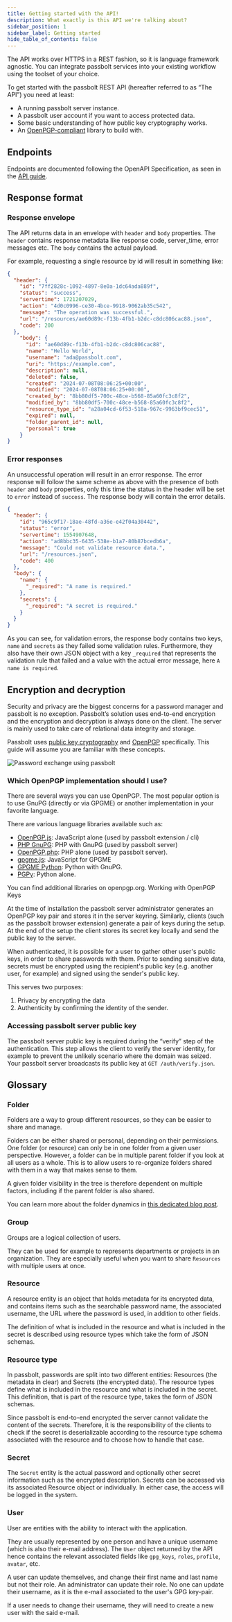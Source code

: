 ```yaml
---
title: Getting started with the API!
description: What exactly is this API we're talking about?
sidebar_position: 1
sidebar_label: Getting started
hide_table_of_contents: false
---
```


The API works over HTTPS in a REST fashion, so it is language framework agnostic. You can integrate passbolt services into your existing workflow using the toolset of your choice.

To get started with the passbolt REST API (hereafter referred to as “The API”) you need at least:

- A running passbolt server instance.
- A passbolt user account if you want to access protected data.
- Some basic understanding of how public key cryptography works.
- An [OpenPGP-compliant](https://www.openpgp.org/about/) library to build with.

## Endpoints

Endpoints are documented following the OpenAPI Specification, as seen in the [API guide](../../api).

## Response format

### Response envelope

The API returns data in an envelope with `header` and `body` properties. The `header` contains response metadata like response code, server_time, error messages etc. The `body` contains the actual payload.

For example, requesting a single resource by id will result in something like:

```json
{
  "header": {
    "id": "7ff2828c-1092-4897-8e0a-1dc64ada889f",
    "status": "success",
    "servertime": 1721207029,
    "action": "4d0c0996-ce30-4bce-9918-9062ab35c542",
    "message": "The operation was successful.",
    "url": "/resources/ae60d89c-f13b-4fb1-b2dc-c8dc806cac88.json",
    "code": 200
  },
    "body": {
      "id": "ae60d89c-f13b-4fb1-b2dc-c8dc806cac88",
      "name": "Hello World",
      "username": "ada@passbolt.com",
      "uri": "https://example.com",
      "description": null,
      "deleted": false,
      "created": "2024-07-08T08:06:25+00:00",
      "modified": "2024-07-08T08:06:25+00:00",
      "created_by": "8bb80df5-700c-48ce-b568-85a60fc3c8f2",
      "modified_by": "8bb80df5-700c-48ce-b568-85a60fc3c8f2",
      "resource_type_id": "a28a04cd-6f53-518a-967c-9963bf9cec51",
      "expired": null,
      "folder_parent_id": null,
      "personal": true
    }
}
```


### Error responses

An unsuccessful operation will result in an error response. The error response will follow the same scheme as above with the presence of both `header` and `body` properties, only this time the status in the header will be set to `error` instead of `success`. The response body will contain the error details.

```json
{
  "header": {
    "id": "965c9f17-18ae-48fd-a36e-e42f04a30442",
    "status": "error",
    "servertime": 1554907648,
    "action": "ad8bbc35-6435-538e-b1a7-80b87bcedb6a",
    "message": "Could not validate resource data.",
    "url": "/resources.json",
    "code": 400
  },
  "body": {
    "name": {
      "_required": "A name is required."
    },
    "secrets": {
      "_required": "A secret is required."
    }
  }
}
```

As you can see, for validation errors, the response body contains two keys, `name` and `secrets` as they failed some validation rules. Furthermore, they also have their own JSON object with a key `_required` that represents the validation rule that failed and a value with the actual error message, here `A name is required`.

## Encryption and decryption

Security and privacy are the biggest concerns for a password manager and passbolt is no exception. Passbolt’s solution uses end-to-end encryption and the encryption and decryption is always done on the client. The server is mainly used to take care of relational data integrity and storage.

Passbolt uses [public key cryptography](https://en.wikipedia.org/wiki/Public-key_cryptography) and [OpenPGP](https://www.openpgp.org/about/) specifically. This guide will assume you are familiar with these concepts.

![Password exchange using passbolt](/img/diagrams/howitworks.svg)


### Which OpenPGP implementation should I use?

There are several ways you can use OpenPGP. The most popular option is to use GnuPG (directly or via GPGME) or another implementation in your favorite language.

There are various language libraries available such as:

- [OpenPGP.js](https://openpgpjs.org/): JavaScript alone (used by passbolt extension / cli)
- [PHP GnuPG](https://www.php.net/manual/en/book.gnupg.php): PHP with GnuPG (used by passbolt server)
- [OpenPGP.php](https://github.com/singpolyma/openpgp-php): PHP alone (used by passbolt server).
- [gpgme.js](https://github.com/mailvelope/gpgmejs): JavaScript for GPGME
- [GPGME Python](http://files.au.adversary.org/crypto/gpgme-python-howto.html): Python with GnuPG.
- [PGPy](https://github.com/SecurityInnovation/PGPy/): Python alone.

You can find additional libraries on openpgp.org.
Working with OpenPGP Keys

At the time of installation the passbolt server administrator generates an OpenPGP key pair and stores it in the server keyring. Similarly, clients (such as the passbolt browser extension) generate a pair of keys during the setup. At the end of the setup the client stores its secret key locally and send the public key to the server.

When authenticated, it is possible for a user to gather other user's public keys, in order to share passwords with them. Prior to sending sensitive data, secrets must be encrypted using the recipient's public key (e.g. another user, for example) and signed using the sender's public key.

This serves two purposes:

1. Privacy by encrypting the data
2. Authenticity by confirming the identity of the sender.

### Accessing passbolt server public key

The passbolt server public key is required during the “verify” step of the authentication. This step allows the client to verify the server identity, for example to prevent the unlikely scenario where the domain was seized. Your passbolt server broadcasts its public key at `GET /auth/verify.json`.

## Glossary

### Folder

Folders are a way to group different resources, so they can be easier to share and manage.

Folders can be either shared or personal, depending on their permissions.
One folder (or resource) can only be in one folder from a given user perspective.
However, a folder can be in multiple parent folder if you look at all users as a whole.
This is to allow users to re-organize folders shared with them in a way that makes sense to them.

A given folder visibility in the tree is therefore dependent on multiple factors, including if the parent folder is also shared.

You can learn more about the folder dynamics in [this dedicated blog post](https://www.passbolt.com/blog/introducing-the-new-folders-feature).

### Group

Groups are a logical collection of users.

They can be used for example to represents departments or projects in an organization.
They are especially useful when you want to share `Resources` with multiple users at once.

### Resource

A resource entity is an object that holds metadata for its encrypted data, and contains items such as the searchable password name,
the associated username, the URL where the password is used, in addition to other fields.

The definition of what is included in the resource and what is included in the secret is described using resource types which take the form of JSON schemas.

### Resource type

In passbolt, passwords are split into two different entities: Resources (the metadata in clear) and Secrets (the encrypted data).
The resource types define what is included in the resource and what is included in the secret.
This definition, that is part of the resource type, takes the form of JSON schemas.

Since passbolt is end-to-end encrypted the server cannot validate the content of the secrets.
Therefore, it is the responsibility of the clients to check if the secret is deserializable according to the resource type schema associated with the resource and to choose how to handle that case.

### Secret

The `Secret` entity is the actual password and optionally other secret information such as the encrypted description.
Secrets can be accessed via its associated Resource object or individually. In either case, the access will be logged in the system.

### User

User are entities with the ability to interact with the application.

They are usually represented by one person and have a unique username (which is also their e-mail address).
The `User` object returned by the API hence contains the relevant associated fields like `gpg_keys`, `roles`, `profile`, `avatar`, etc.

A user can update themselves, and change their first name and last name but not their role.
An administrator can update their role. No one can update their username, as it is the e-mail associated to the user's GPG key-pair.

If a user needs to change their username, they will need to create a new user with the said e-mail.
